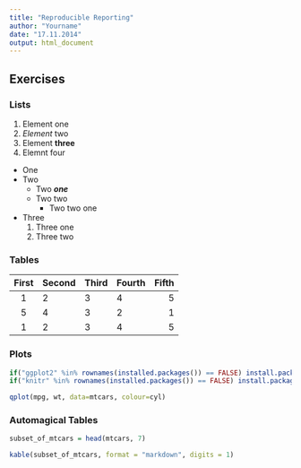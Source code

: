 ```yaml
---
title: "Reproducible Reporting"
author: "Yourname"
date: "17.11.2014"
output: html_document
---
```


## Exercises

### Lists

1. Element one
2. *Element* two
3. Element **three**
4. Elemnt four

* One
* Two
    + Two ***one***
    + Two two
        - Two two one
* Three
    1. Three one
    2. Three two
    

### Tables            

| First | Second | Third | Fourth | Fifth |
|:-----:|--------|-------|--------|------:|
|   1   | 2      | 3     | 4      |     5 |
|   5   | 4      | 3     | 2      |     1 |
|   1   | 2      | 3     | 4      |     5 |

### Plots

```r
if("ggplot2" %in% rownames(installed.packages()) == FALSE) install.packages("ggplot2") else require(ggplot2)
if("knitr" %in% rownames(installed.packages()) == FALSE) install.packages("knitr") else require(knitr)
```

```r
qplot(mpg, wt, data=mtcars, colour=cyl)
```

### Automagical Tables

```r
subset_of_mtcars = head(mtcars, 7)
```

```r
kable(subset_of_mtcars, format = "markdown", digits = 1)
```